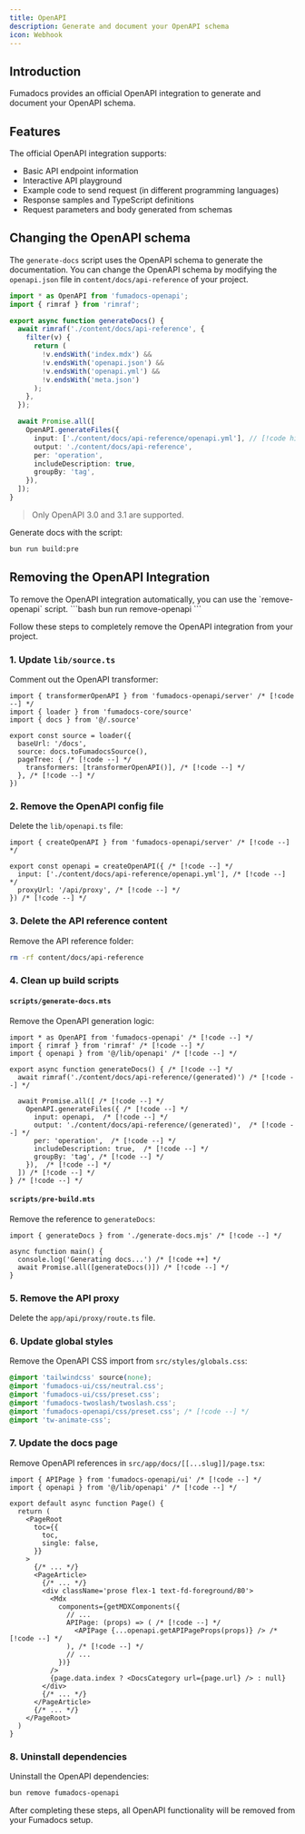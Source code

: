 ```yaml
---
title: OpenAPI
description: Generate and document your OpenAPI schema
icon: Webhook
---
```


## Introduction

Fumadocs provides an official OpenAPI integration to generate and document your OpenAPI schema.

## Features

The official OpenAPI integration supports:

- Basic API endpoint information
- Interactive API playground
- Example code to send request (in different programming languages)
- Response samples and TypeScript definitions
- Request parameters and body generated from schemas

## Changing the OpenAPI schema

The `generate-docs` script uses the OpenAPI schema to generate the documentation. You can change the OpenAPI schema by modifying the `openapi.json` file in `content/docs/api-reference` of your project.

```ts twoslash title="scripts/generate-docs.mts"
import * as OpenAPI from 'fumadocs-openapi';
import { rimraf } from 'rimraf';

export async function generateDocs() {
  await rimraf('./content/docs/api-reference', {
    filter(v) {
      return (
        !v.endsWith('index.mdx') &&
        !v.endsWith('openapi.json') &&
        !v.endsWith('openapi.yml') &&
        !v.endsWith('meta.json')
      );
    },
  });

  await Promise.all([
    OpenAPI.generateFiles({
      input: ['./content/docs/api-reference/openapi.yml'], // [!code highlight]
      output: './content/docs/api-reference',
      per: 'operation',
      includeDescription: true,
      groupBy: 'tag',
    }),
  ]);
}
```

> Only OpenAPI 3.0 and 3.1 are supported.

Generate docs with the script:

```bash
bun run build:pre
```

## Removing the OpenAPI Integration


<Accordions type="single" defaultValue="automatic">
<Accordion title="Automatic" id="automatic">
  To remove the OpenAPI integration automatically, you can use the `remove-openapi` script.
  ```bash
  bun run remove-openapi
  ```
</Accordion>
  <Accordion title="Manual" id="manual">

Follow these steps to completely remove the OpenAPI integration from your project.

### 1. Update `lib/source.ts`

Comment out the OpenAPI transformer:

```tsx title="lib/source.ts" 
import { transformerOpenAPI } from 'fumadocs-openapi/server' /* [!code --] */
import { loader } from 'fumadocs-core/source'
import { docs } from '@/.source'

export const source = loader({
  baseUrl: '/docs',
  source: docs.toFumadocsSource(),
  pageTree: { /* [!code --] */
    transformers: [transformerOpenAPI()], /* [!code --] */
  }, /* [!code --] */
})
```



### 2. Remove the OpenAPI config file

Delete the `lib/openapi.ts` file:

```tsx twoslash title="- lib/openapi.ts"
import { createOpenAPI } from 'fumadocs-openapi/server' /* [!code --] */

export const openapi = createOpenAPI({ /* [!code --] */
  input: ['./content/docs/api-reference/openapi.yml'], /* [!code --] */
  proxyUrl: '/api/proxy', /* [!code --] */
}) /* [!code --] */
```



### 3. Delete the API reference content

Remove the API reference folder:

```bash
rm -rf content/docs/api-reference
```



### 4. Clean up build scripts

#### `scripts/generate-docs.mts`

Remove the OpenAPI generation logic:

```tsx title="scripts/generate-docs.mts"
import * as OpenAPI from 'fumadocs-openapi' /* [!code --] */
import { rimraf } from 'rimraf' /* [!code --] */
import { openapi } from '@/lib/openapi' /* [!code --] */

export async function generateDocs() { /* [!code --] */
  await rimraf('./content/docs/api-reference/(generated)') /* [!code --] */

  await Promise.all([ /* [!code --] */
    OpenAPI.generateFiles({ /* [!code --] */
      input: openapi,  /* [!code --] */
      output: './content/docs/api-reference/(generated)',  /* [!code --] */
      per: 'operation',  /* [!code --] */
      includeDescription: true,  /* [!code --] */
      groupBy: 'tag', /* [!code --] */
    }),  /* [!code --] */
  ]) /* [!code --] */
} /* [!code --] */
```

#### `scripts/pre-build.mts`

Remove the reference to `generateDocs`:

```tsx title="scripts/pre-build.mts"
import { generateDocs } from './generate-docs.mjs' /* [!code --] */

async function main() {
  console.log('Generating docs...') /* [!code ++] */
  await Promise.all([generateDocs()]) /* [!code --] */
}
```



### 5. Remove the API proxy

Delete the `app/api/proxy/route.ts` file.



### 6. Update global styles

Remove the OpenAPI CSS import from `src/styles/globals.css`:

```css title="styles/globals.css"
@import 'tailwindcss' source(none);
@import 'fumadocs-ui/css/neutral.css';
@import 'fumadocs-ui/css/preset.css';
@import 'fumadocs-twoslash/twoslash.css';
@import 'fumadocs-openapi/css/preset.css'; /* [!code --] */
@import 'tw-animate-css';
```



### 7. Update the docs page

Remove OpenAPI references in `src/app/docs/[[...slug]]/page.tsx`:

```tsx title="app/docs/[[...slug]]/page.tsx"
import { APIPage } from 'fumadocs-openapi/ui' /* [!code --] */
import { openapi } from '@/lib/openapi' /* [!code --] */

export default async function Page() {
  return (
    <PageRoot
      toc={{
        toc,
        single: false,
      }}
    >
      {/* ... */}
      <PageArticle>
        {/* ... */}
        <div className='prose flex-1 text-fd-foreground/80'>
          <Mdx
            components={getMDXComponents({
              // ...
              APIPage: (props) => ( /* [!code --] */
                <APIPage {...openapi.getAPIPageProps(props)} /> /* [!code --] */
              ), /* [!code --] */
              // ...
            })}
          />
          {page.data.index ? <DocsCategory url={page.url} /> : null}
        </div>
        {/* ... */}
      </PageArticle>
      {/* ... */}
    </PageRoot>
  )
}
```

### 8. Uninstall dependencies

Uninstall the OpenAPI dependencies:

```bash
bun remove fumadocs-openapi
```

After completing these steps, all OpenAPI functionality will be removed from your Fumadocs setup.

</Accordion>
</Accordions>